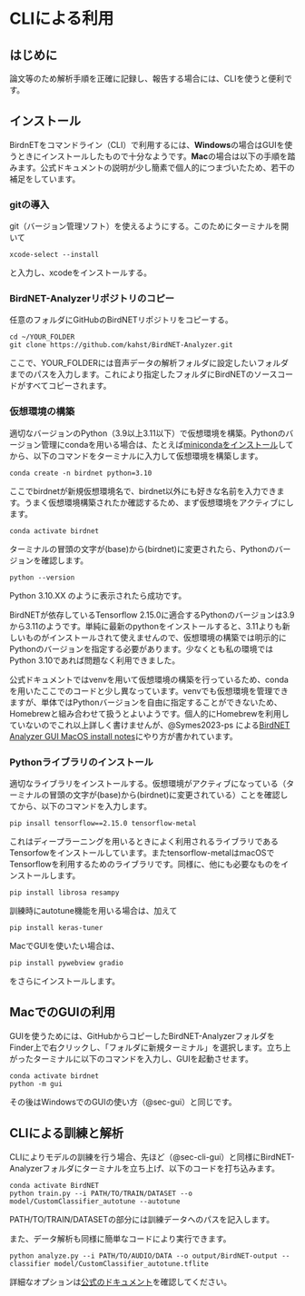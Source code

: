 # CLIによる利用 {#sec-cli}

## はじめに {#sec-cli-intro}

論文等のため解析手順を正確に記録し、報告する場合には、CLIを使うと便利です。

## インストール {#sec-cli-install}

BirdnETをコマンドライン（CLI）で利用するには、**Windows**の場合はGUIを使うときにインストールしたもので十分なようです。**Mac**の場合は以下の手順を踏みます。公式ドキュメントの説明が少し簡素で個人的につまづいたため、若干の補足をしています。

### gitの導入

git（バージョン管理ソフト）を使えるようにする。このためにターミナルを開いて

```         
xcode-select --install
```

と入力し、xcodeをインストールする。

### BirdNET-Analyzerリポジトリのコピー

任意のフォルダにGitHubのBirdNETリポジトリをコピーする。

```         
cd ~/YOUR_FOLDER
git clone https://github.com/kahst/BirdNET-Analyzer.git
```

ここで、YOUR_FOLDERには音声データの解析フォルダに設定したいフォルダまでのパスを入力します。これにより指定したフォルダにBirdNETのソースコードがすべてコピーされます。

### 仮想環境の構築

適切なバージョンのPython（3.9以上3.11以下）で仮想環境を構築。Pythonのバージョン管理にcondaを用いる場合は、たとえば[minicondaをインストール](https://docs.anaconda.com/miniconda/#quick-command-line-install)してから、以下のコマンドをターミナルに入力して仮想環境を構築します。

```         
conda create -n birdnet python=3.10
```

ここでbirdnetが新規仮想環境名で、birdnet以外にも好きな名前を入力できます。うまく仮想環境構築されたか確認するため、まず仮想環境をアクティブにします。

```         
conda activate birdnet
```

ターミナルの冒頭の文字が(base)から(birdnet)に変更されたら、Pythonのバージョンを確認します。

```         
python --version
```

Python 3.10.XX のように表示されたら成功です。

::: callout-warning
BirdNETが依存しているTensorflow 2.15.0に適合するPythonのバージョンは3.9から3.11のようです。単純に最新のpythonをインストールすると、3.11よりも新しいものがインストールされて使えませんので、仮想環境の構築では明示的にPythonのバージョンを指定する必要があります。少なくとも私の環境ではPython 3.10であれば問題なく利用できました。
:::

::: callout-note
公式ドキュメントではvenvを用いて仮想環境の構築を行っているため、condaを用いたここでのコードと少し異なっています。venvでも仮想環境を管理できますが、単体ではPythonバージョンを自由に指定することができないため、Homebrewと組み合わせて扱うとよいようです。個人的にHomebrewを利用していないのでこれ以上詳しく書けませんが、@Symes2023-ps による[BirdNET Analyzer GUI MacOS install notes](https://tinyurl.com/BirdNETsounds)にやり方が書かれています。
:::

### Pythonライブラリのインストール

適切なライブラリをインストールする。仮想環境がアクティブになっている（ターミナルの冒頭の文字が(base)から(birdnet)に変更されている）ことを確認してから、以下のコマンドを入力します。

```         
pip insall tensorflow==2.15.0 tensorflow-metal
```

これはディープラーニングを用いるときによく利用されるライブラリであるTensorfowをインストールしています。またtensorflow-metalはmacOSでTensorflowを利用するためのライブラリです。同様に、他にも必要なものをインストールします。

```         
pip install librosa resampy
```

訓練時にautotune機能を用いる場合は、加えて

```         
pip install keras-tuner
```

MacでGUIを使いたい場合は、

```         
pip install pywebview gradio
```

をさらにインストールします。


## MacでのGUIの利用 {#sec-cli-gui}

GUIを使うためには、GitHubからコピーしたBirdNET-AnalyzerフォルダをFinder上で右クリックし、「フォルダに新規ターミナル」を選択します。立ち上がったターミナルに以下のコマンドを入力し、GUIを起動させます。

```         
conda activate birdnet
python -m gui
```

その後はWindowsでのGUIの使い方（@sec-gui）と同じです。


## CLIによる訓練と解析 {#sec-cli-code}

CLIによりモデルの訓練を行う場合、先ほど（@sec-cli-gui）と同様にBirdNET-Analyzerフォルダにターミナルを立ち上げ、以下のコードを打ち込みます。

```
conda activate BirdNET
python train.py --i PATH/TO/TRAIN/DATASET --o model/CustomClassifier_autotune --autotune 
```

PATH/TO/TRAIN/DATASETの部分には訓練データへのパスを記入します。

また、データ解析も同様に簡単なコードにより実行できます。

```
python analyze.py --i PATH/TO/AUDIO/DATA --o output/BirdNET-output --classifier model/CustomClassifier_autotune.tflite
```

詳細なオプションは[公式のドキュメント](https://github.com/kahst/BirdNET-Analyzer)を確認してください。